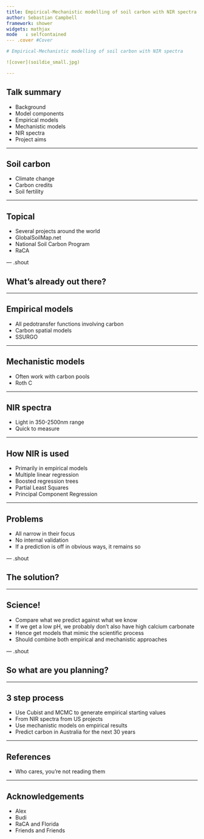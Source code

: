 ```yaml
---
title: Empirical-Mechanistic modelling of soil carbon with NIR spectra
author: Sebastian Campbell
framework: shower
widgets: mathjax
mode   : selfcontained
--- .cover #Cover

# Empirical-Mechanistic modelling of soil carbon with NIR spectra

![cover](soildie_small.jpg)

---
```


## Talk summary

- Background
- Model components
 - Empirical models
 - Mechanistic models
 - NIR spectra
- Project aims

---

## Soil carbon

- Climate change
- Carbon credits
- Soil fertility

---

## Topical

- Several projects around the world
 - GlobalSoilMap.net
 - National Soil Carbon Program
 - RaCA

--- .shout

## What's already out there?

---

## Empirical models

- All pedotransfer functions involving carbon
- Carbon spatial models
 - SSURGO

---

## Mechanistic models

- Often work with carbon pools
 - Roth C

---

## NIR spectra

- Light in 350-2500nm range
- Quick to measure

---

## How NIR is used

- Primarily in empirical models
 - Multiple linear regression
 - Boosted regression trees
 - Partial Least Squares
 - Principal Component Regression

---

## Problems

- All narrow in their focus
- No internal validation
 - If a prediction is off in obvious ways, it remains so

--- .shout

## The solution?

---

## Science!

- Compare what we predict against what we know
 - If we get a low pH, we probably don't also have high calcium carbonate
- Hence get models that mimic the scientific process
- Should combine both empirical and mechanistic approaches

--- .shout

## So what are you planning?

---

## 3 step process

- Use Cubist and MCMC to generate empirical starting values
 - From NIR spectra from US projects
- Use mechanistic models on empirical results
- Predict carbon in Australia for the next 30 years

--- 

## References

- Who cares, you're not reading them

---

## Acknowledgements

- Alex
- Budi
- RaCA and Florida
- Friends and Friends